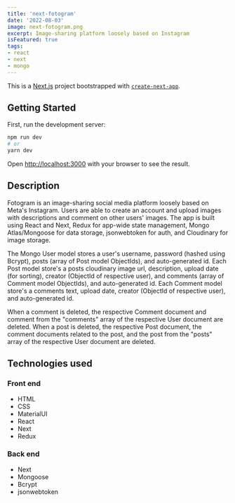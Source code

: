 ```yaml
---
title: 'next-fotogram'
date: '2022-08-03'
image: next-fotogram.png
excerpt: Image-sharing platform loosely based on Instagram
isFeatured: true
tags:
- react
- next
- mongo
---
```


This is a [Next.js](https://nextjs.org/) project bootstrapped with [`create-next-app`](https://github.com/vercel/next.js/tree/canary/packages/create-next-app).

## Getting Started

First, run the development server:

```bash
npm run dev
# or
yarn dev
```

Open [http://localhost:3000](http://localhost:3000) with your browser to see the result.

## Description

Fotogram is an image-sharing social media platform loosely based on Meta's Instagram. Users are able to create an account and upload images with descriptions and comment on other users' images. The app is built using React and Next, Redux for app-wide state management, Mongo Atlas/Mongoose for data storage, jsonwebtoken for auth, and Cloudinary for image storage.

The Mongo User model stores a user's username, password (hashed using Bcrypt), posts (array of Post model ObjectIds), and auto-generated id. Each Post model store's a posts cloudinary image url, description, upload date (for sorting), creator (ObjectId of respective user), and comments (array of Comment model ObjectIds), and auto-generated id. Each Comment model store's a comments text, upload date, creator (ObjectId of respective user), and auto-generated id.

When a comment is deleted, the respective Comment document and comment from the "comments" array of the respective User document are deleted. When a post is deleted, the respective Post document, the comment documents related to the post, and the post from the "posts" array of the respective User document are deleted.

## Technologies used

### Front end
- HTML
- CSS
- MaterialUI
- React
- Next
- Redux

### Back end
- Next
- Mongoose
- Bcrypt
- jsonwebtoken